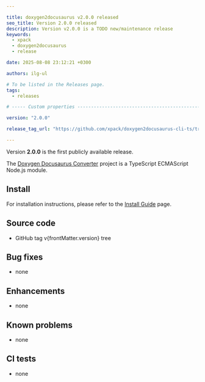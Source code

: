 ```yaml
---

title: doxygen2docusaurus v2.0.0 released
seo_title: Version 2.0.0 released
description: Version v2.0.0 is a TODO new/maintenance release
keywords:
  - xpack
  - doxygen2docusaurus
  - release

date: 2025-08-08 23:12:21 +0300

authors: ilg-ul

# To be listed in the Releases page.
tags:
  - releases

# ----- Custom properties -----------------------------------------------------

version: "2.0.0"

release_tag_url: "https://github.com/xpack/doxygen2docusaurus-cli-ts/tree/v2.0.0"

---
```




Version **2.0.0** is the first publicly available release.

<!-- truncate -->

<PageMetadata title={frontMatter.seo_title} />

The [Doxygen Docusaurus Converter](https://xpack.github.io/doxygen2docusaurus-ts/)
project is a TypeScript ECMAScript Node.js module.

<CommonPrerequisites nodeVersion="20.0.0"/>

## Install

For installation instructions, please refer to the
[Install Guide](/docs/install/)
page.

## Source code

- <Link to={frontMatter.release_tag_url}>GitHub tag v{frontMatter.version} tree</Link>

## Bug fixes

- none

## Enhancements

- none

## Known problems

- none

## CI tests

- none
